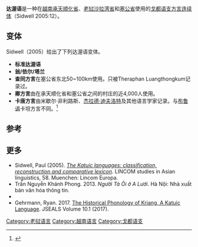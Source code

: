 {{Infobox language
|name=达渥语
|nativename=''Ta Oi''
|states= [[老挝|老挝]]、[[越南|越南]]
|ethnicity=[[达渥族|达渥族]]、[[卡坦人|卡坦人]]
|speakers={{sigfig|218,800|2}}
|date=1995–2005
|ref=e18
|familycolor=南亚语系
|fam2 =[[戈都语支|戈都语支]]
|fam3 = 
|lc1=tth|ld1=高地达渥语
|lc2=irr|ld2=依尔(涵洞)
|lc3=oog|ld3=翁(=依尔)
|lc4=tto|ld4=低地达渥语
|lc5=ngt|ld5=卿语
|glotto=taoi1247
|glottorefname=Ta'oihic
}}

'''达渥语'''是一种在[[越南|越南]][[承天顺化省|承天顺化省]]、[[老挝|老挝]][[沙拉湾省|沙拉湾省]]和[[塞公省|塞公省]]使用的[[戈都语支|戈都语支]][[方言连续体|方言连续体]]（Sidwell 2005:12）。

==变体==
Sidwell（2005）给出了下列达渥语变体。

*'''标准达渥语'''
*'''翁/依尔/塔兰'''
*'''查同方言'''在塞公省东北50~100km使用。只被Theraphan Luangthongkum记录过。
*'''卿方言'''由在承天顺化省和塞公省之间的村庄的近4,000人使用。
*'''卡唐方言'''由米歇尔·非利路斯、[[杰拉德·迪夫洛特|杰拉德·迪夫洛特]]及其他语言学家记录。与[[布鲁语|布鲁语]]卡坦方言不同。<ref>{{cite web |title=Mon-Khmer Classification (draft) |url=http://sealang.net/sala/mk-class.htm |access-date=24 June 2018 |publisher=SEAlang |year=2007 }}</ref>

==参考==
{{Reflist}}

==更多==
*Sidwell, Paul (2005). ''[https://www.academia.edu/1540083/The_Katuic_Languages_classification_reconstruction_and_comparative_lexicon The Katuic languages: classification, reconstruction and comparative lexicon]''. LINCOM studies in Asian linguistics, 58. Muenchen: Lincom Europa. {{ISBN|3-89586-802-7}}
*Trần Nguyễn Khánh Phong. 2013. ''Người Tà Ôi ở A Lưới''. Hà Nội: Nhà xuất bản văn hóa thông tin.
* {{cite journal |surname=Miller |given=Carolyn |title=Notes on Northern Katang Kinship and Society |journal=Journal of the Southeast Asian Linguistics Society |year=2017 |volume=10 |issue=2 |pages=xxiii–xxix |hdl=10524/52410 }}
*Gehrmann, Ryan. 2017. [http://hdl.handle.net/10524/52402 The Historical Phonology of Kriang, A Katuic Language]. JSEALS Volume 10.1 (2017).

{{老挝语言}}
{{越南语言}}
{{南亚语系}}

[[Category:老挝语言|Category:老挝语言]]
[[Category:越南语言|Category:越南语言]]
[[Category:戈都语支|Category:戈都语支]]
